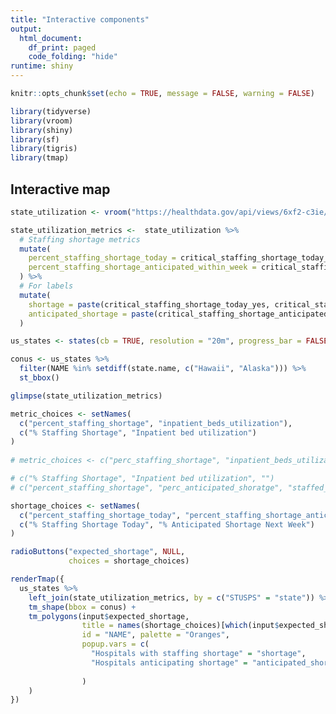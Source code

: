 ```yaml
---
title: "Interactive components"
output:
  html_document:
    df_print: paged
    code_folding: "hide"
runtime: shiny
---
```


```r
knitr::opts_chunk$set(echo = TRUE, message = FALSE, warning = FALSE)
```

```r
library(tidyverse)
library(vroom)
library(shiny)
library(sf)
library(tigris)
library(tmap)
```

## Interactive map

```r
state_utilization <- vroom("https://healthdata.gov/api/views/6xf2-c3ie/rows.csv?accessType=DOWNLOAD")
```

```r
state_utilization_metrics <-  state_utilization %>% 
  # Staffing shortage metrics
  mutate(
    percent_staffing_shortage_today = critical_staffing_shortage_today_yes/(critical_staffing_shortage_today_yes + critical_staffing_shortage_today_no),
    percent_staffing_shortage_anticipated_within_week = critical_staffing_shortage_anticipated_within_week_yes/(critical_staffing_shortage_anticipated_within_week_yes + critical_staffing_shortage_anticipated_within_week_no)
  ) %>% 
  # For labels
  mutate(
    shortage = paste(critical_staffing_shortage_today_yes, critical_staffing_shortage_today_yes +  critical_staffing_shortage_today_no, sep = "/"),
    anticipated_shortage = paste(critical_staffing_shortage_anticipated_within_week_yes, critical_staffing_shortage_anticipated_within_week_yes +  critical_staffing_shortage_anticipated_within_week_no, sep = "/"),
  )

us_states <- states(cb = TRUE, resolution = "20m", progress_bar = FALSE)

conus <- us_states %>% 
  filter(NAME %in% setdiff(state.name, c("Hawaii", "Alaska"))) %>% 
  st_bbox()
```

```r
glimpse(state_utilization_metrics)

metric_choices <- setNames(
  c("percent_staffing_shortage", "inpatient_beds_utilization"),
  c("% Staffing Shortage", "Inpatient bed utilization")
)
  
# metric_choices <- c("perc_staffing_shortage", "inpatient_beds_utilization")

# c("% Staffing Shortage", "Inpatient bed utilization", "")
# c("percent_staffing_shortage", "perc_anticipated_shoratge", "staffed_adult_icu_bed_occupancy", "inpatient_beds_utilization", "inpatient_bed_covid_utilization", "adult_icu_bed_utilization")
```


```r

shortage_choices <- setNames(
  c("percent_staffing_shortage_today", "percent_staffing_shortage_anticipated_within_week"),
  c("% Staffing Shortage Today", "% Anticipated Shortage Next Week")
)

radioButtons("expected_shortage", NULL,
             choices = shortage_choices)
```

```r
renderTmap({
  us_states %>% 
    left_join(state_utilization_metrics, by = c("STUSPS" = "state")) %>% 
    tm_shape(bbox = conus) +
    tm_polygons(input$expected_shortage, 
                title = names(shortage_choices)[which(input$expected_shortage == shortage_choices)],
                id = "NAME", palette = "Oranges",
                popup.vars = c(
                  "Hospitals with staffing shortage" = "shortage",
                  "Hospitals anticipating shortage" = "anticipated_shortage"
                  
                )
    )
})
```
